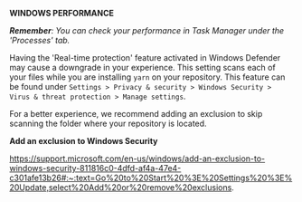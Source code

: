 **WINDOWS PERFORMANCE**

***Remember**: You can check your performance in Task Manager under the 'Processes' tab.*

Having the 'Real-time protection' feature activated in Windows Defender may cause a downgrade in your experience. This setting scans each of your files while you are installing `yarn` on your repository. This feature can be found under `Settings > Privacy & security > Windows Security > Virus & threat protection > Manage settings`.

For a better experience, we recommend adding an exclusion to skip scanning the folder where your repository is located. 

**Add an exclusion to Windows Security**

https://support.microsoft.com/en-us/windows/add-an-exclusion-to-windows-security-811816c0-4dfd-af4a-47e4-c301afe13b26#:~:text=Go%20to%20Start%20%3E%20Settings%20%3E%20Update,select%20Add%20or%20remove%20exclusions.
